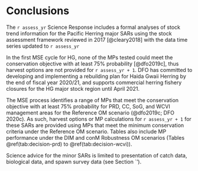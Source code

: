 # Conclusions

The `r assess_yr` Science Response includes a formal analyses of stock trend information for the Pacific Herring major SARs
using the stock assessment framework reviewed in 2017 [@cleary2018] with the data time series updated to `r assess_yr`

In the first MSE cycle for HG, none of the MPs tested could meet the conservation objective with at least 75% probability [@dfo2019c],
thus harvest options are not provided for `r assess_yr + 1`.
DFO has committed to developing and implementing a rebuilding plan for Haida Gwaii Herring by the end of fiscal year 2020/21,
and supports commercial herring fishery closures for the HG major stock region until April 2021.

The MSE process identifies a range of MPs that meet the conservation objective with at least 75% probability for
PRD, CC, SoG, and WCVI management areas for the Reference OM scenario (@dfo2019c; DFO 2020c^\ref{fn:MSESR2020}^).
As such, harvest options or MP calculations for `r assess_yr + 1` for these SARs are provided
using MPs that meet the minimum conservation criteria under the Reference OM scenario.
Tables also include MP performance under the DIM and conM Robustness OM scenarios
(Tables \@ref(tab:decision-prd) to \@ref(tab:decision-wcvi)).

Science advice for the minor SARs is limited to presentation of
catch data, biological data, and spawn survey data 
(see Section `\nameref{sec:app-minor}').
